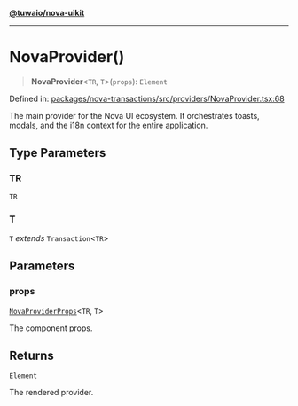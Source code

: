 [**@tuwaio/nova-uikit**](../../../../README.md)

***

# NovaProvider()

> **NovaProvider**\<`TR`, `T`\>(`props`): `Element`

Defined in: [packages/nova-transactions/src/providers/NovaProvider.tsx:68](https://github.com/TuwaIO/nova-uikit/blob/3e65053a3ef978515e6fefc215ba06ba9a29842e/packages/nova-transactions/src/providers/NovaProvider.tsx#L68)

The main provider for the Nova UI ecosystem.
It orchestrates toasts, modals, and the i18n context for the entire application.

## Type Parameters

### TR

`TR`

### T

`T` *extends* `Transaction`\<`TR`\>

## Parameters

### props

[`NovaProviderProps`](../type-aliases/NovaProviderProps.md)\<`TR`, `T`\>

The component props.

## Returns

`Element`

The rendered provider.
